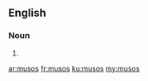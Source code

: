 {{also|mūsos}}
==English==

===Noun===
{{head|en|plural}}

# {{plural of|muso|lang=en}}

[[ar:musos]]
[[fr:musos]]
[[ku:musos]]
[[my:musos]]